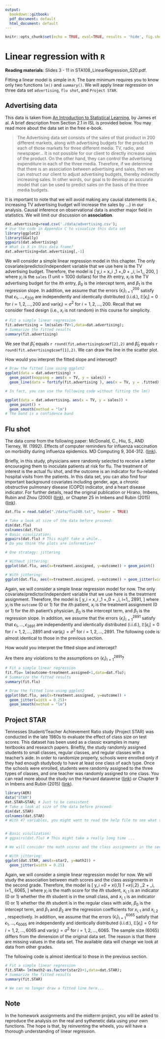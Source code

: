 ```yaml
---
output:
  bookdown::gitbook:
  pdf_document: default
  html_document: default
---
```


```r
knitr::opts_chunk$set(echo = TRUE, eval=TRUE, results = 'hide', fig.show="hide",message=FALSE,warning=FALSE,cache=TRUE)
```

# Linear regression with `R` {#ch:lmR}

<b>Reading materials</b>: Slides 3 - 11 in STA108_LinearRegression_S20.pdf.

Fitting a linear model is simple in `R`. The bare minimum requires you to know only two functions `lm()` and `summary()`. We will apply linear regression on three data set `advertising`, `flu shot`, and `Project STAR`. 

## Advertising data 

This data is taken from [An Introduction to Statistical Learning](http://faculty.marshall.usc.edu/gareth-james/ISL/), by James et al. A brief description from Section 2.1 in ISL is provided below. You may read more about the data set in the free e-book.  

> The Advertising data set consists of the sales of that product in 200 different markets, along with advertising budgets for the product in each of those markets for three different media: TV, radio, and newspaper... It is not possible for our client to directly increase sales of the product. On the other hand, they can control the advertising expenditure in each of the three media. Therefore, if we determine that there is an association between advertising and sales, then we can instruct our client to adjust advertising budgets, thereby indirectly increasing sales. In other words, our goal is to develop an accurate model that can be used to predict sales on the basis of the three media budgets.

It is important to note that we will avoid making any causal statements (i.e., increasing TV advertising budget will increase the sales by ...) in our analysis. Causal inference on observational data is another major field in statistics. We will limit our discussion on <b>association</b>. 



```r
dat.advertising=read.csv('./data/advertising.csv');
# Use the code in Appendix C to visualize this data set
library(ggplot2)
library(GGally)
ggpairs(dat.advertising)
# What is X in this data frame?
dat.advertising=dat.advertising[,-1]
```

We will consider a simple linear regression model in this chapter. The only covariate/predictor/independent variable that we use here is the TV advertising budget. Therefore, the model is 
	\[
	y_i = x_i \beta_1  +\beta_0 +  \epsilon_i, i=1,\ldots, 200,
	\]
	where $y_i$ is the `sales` (1 unit = 1000 dollars) for the $i$th entry, $x_i$ is the TV advertising budget for the $i$th entry,  $\beta_0$ is the intercept term, and $\beta_1$ is the regression slope. In addition, we assume that the errors $\{\epsilon_i\}_{i=1}^{200}$ satisfy that $\epsilon_1,\ldots, \epsilon_{200}$ are independently and identically distributed (i.i.d.),  $\mathbb{E}[\epsilon_i]= 0$ for  $i=1,2,\ldots, 200$
and $\mathrm{var}(\epsilon_i)=\sigma^2$ for  $i=1,2,\ldots, 200$. Recall that we consider fixed design (i.e., $x_i$ is not random) in this course for simplicity. 

```r
# Fit a simple linear regression
fit.advertising = lm(sales~TV+1,data=dat.advertising); 
# Summarize the fitted results
summary(fit.advertising) 
```

We see that $\hat{\beta}_1$ equals `r round(fit.advertising$coef[2],2)` and $\hat{\beta}_0$ equals `r round(fit.advertising$coef[1],2)`. We can draw the line in the scatter plot.

How would you interpret the fitted slope and intercept?

```r
# Draw the fitted line using ggplot2 
ggplot(data = dat.advertising) + 
  geom_point(mapping = aes(x = TV, y = sales)) +
  geom_line(data = fortify(fit.advertising ), aes(x = TV, y = .fitted),color='red')

# In fact, you can use the following code without fitting the lm()

ggplot(data = dat.advertising，aes(x = TV, y = sales)) + 
  geom_point() +
  geom_smooth(method = "lm")
# The band is a confidence band 
```

## Flu shot

The data come from the following paper:
McDonald, C., Hiu, S., AND Tierney, W. (1992). Effects of computer reminders for influenza vaccination on morbidity during influenza epidemics. MD Computing 9, 304-312. ([link](https://www.ncbi.nlm.nih.gov/pubmed/1522792)).

 Briefly, in this study, physicians were randomly selected to receive a letter encouraging them to inoculate patients at risk for flu. The treatment of interest is the actual flu shot, and the outcome is an indicator for flu-related hospital visits from the patients. In this data set, you can also find
four important background covariates including gender, age, a chronic
obstructive pulmonary disease (COPD) indicator, and a heart disease indicator. 
For further details, read the original publication or Hirano, Imbens, Rubin and Zhou (2000) ([link](https://www.ncbi.nlm.nih.gov/pubmed/12933526)), or Chapter 25 in Imbens and Rubin (2015) ([link](https://www.cambridge.org/core/books/causal-inference-for-statistics-social-and-biomedical-sciences/71126BE90C58F1A431FE9B2DD07938AB)).



```r
dat.flu = read.table("./data/flu240.txt", header = TRUE)

# Take a look at size of the data before proceed:
dim(dat.flu)
colnames(dat.flu)
# Basic visulization:
ggpairs(dat.flu) # This might take a while..
# Do you think the plots are informative?

# One strategy: jittering

# Without jittering:
ggplot(dat.flu, aes(x=treatment.assigned, y=outcome)) + geom_point()

# With jittering:
ggplot(dat.flu, aes(x=treatment.assigned, y=outcome)) + geom_jitter(width = 0.25)

```




Again, we will consider a simple linear regression model for now. The only covariate/predictor/independent variable that we use here is the treatment assignment. Therefore, the model is 
	\[
	y_i = x_i \beta_1  +\beta_0 +  \epsilon_i, i=1,\ldots, 2891,
	\]
	where $y_i$ is the `outcome` (0 or 1) for the $i$th patient, $x_i$ is the treatment assignment (0 or 1) for the $i$th patient's physician,  $\beta_0$ is the intercept term, and $\beta_1$ is the regression slope. In addition, we assume that the errors $\{\epsilon_i\}_{i=1}^{2891}$ satisfy that $\epsilon_1,\ldots, \epsilon_{2891}$ are independently and identically distributed (i.i.d.),  $\mathbb{E}[\epsilon_i]= 0$ for  $i=1,2,\ldots, 2891$
and $\mathrm{var}(\epsilon_i)=\sigma^2$ for  $i=1,2,\ldots, 2891$. The following code is almost identical to those in the previous section. 


How would you interpret the fitted slope and intercept?

Are there any violations to the assumptions on $\{\epsilon_i\}_{i=1}^{2891}$?

```r
# Fit a simple linear regression
fit.flu= lm(outcome~treatment.assigned+1,data=dat.flu); 
# Summarize the fitted results
summary(fit.flu) 

# Draw the fitted line using ggplot2 
ggplot(dat.flu, aes(x=treatment.assigned, y=outcome)) + 
  geom_jitter(width = 0.25)+
  geom_smooth(method = "lm")

```

## Project STAR

Tennesses Student/Teacher Achievement Ratio study (Project STAR) was conducted in the late 1980s to evaluate the effect of class size on test scores. This dataset has been used as a classic examples in many textbooks and research papers. Brieftly, the study randomly assigned students to small classes, regular classes, and regular classes with a teacher’s aide. In order to randomize properly, schools were enrolled only if they had enough studybody to have at least one class of each type. Once the schools were enrolled, students were randomly assigned to the three types of classes, and one teacher was randomly assigned to one class. You can read more about the study on the Harvard dataverse ([link](https://dataverse.harvard.edu/dataverse/star)) or Chapter 9 in Imbens and Rubin (2015) ([link](https://www.cambridge.org/core/books/causal-inference-for-statistics-social-and-biomedical-sciences/71126BE90C58F1A431FE9B2DD07938AB)).

```r
library(AER)
data("STAR")
dat.STAR=STAR; # Just to be consistent
# Take a look at size of the data before proceed:
dim(dat.STAR)
colnames(dat.STAR)
# With 47 variables, you might want to read the help file to see what these variables are.


# Basic visulization:
# ggpairs(dat.flu) # This might take a really long time ...

# We will consider the math scores and the class assignments in the second grade

# With jittering:
ggplot(dat.STAR, aes(x=star2, y=math2)) + 
  geom_jitter(width = 0.25)

```




Again, we will consider a simple linear regression model for now. We will study the association between math scores and the class assignments in the second grade. Therefore, the model is 
	\[
	y_i =\beta_0 + x_{i,1} \beta_1  +x_{i,2} \beta_2  +  \epsilon_i, i=1,\ldots, 6065,
	\]
	where $y_i$ is the math score for the $i$th student, $x_{i,1}$ is an indicator (0 or 1) whether the $i$th student is in the small class, and  $x_{i,1}$ is an indicator (0 or 1) whether the $i$th student is in the regular class with aide,  $\beta_0$ is the intercept term, and $\beta_1$ and $\beta_2$ are the regression coefficients for $x_{i,1}$ and $x_{i,2}$ , respectively. In addition, we assume that the errors $\{\epsilon_i\}_{i=1}^{6065}$ satisfy that $\epsilon_1,\ldots, \epsilon_{6065}$ are independently and identically distributed (i.i.d.),  $\mathbb{E}[\epsilon_i]= 0$ for  $i=1,2,\ldots, 6065$
and $\mathrm{var}(\epsilon_i)=\sigma^2$ for  $i=1,2,\ldots, 6065$. The sample size (6065) differs from the dimension of the original data set. The reason is that there are missing values in the data set. The available data will change we look at data from other grades. 


The following code is almost identical to those in the previous section. 


```r

# Fit a simple linear regression
fit.STAR= lm(math2~as.factor(star2)+1,data=dat.STAR); 
# Summarize the fitted results
summary(fit.STAR) 

# We can no longer draw a fitted line here...

```

## Note

In the homework assignments and the midterm project, you will be asked to reproduce the analysis on the real and sythenetic data using your own functions. The hope is that, by reinventing the wheels, you will have a thorough understanding of linear regression. 

